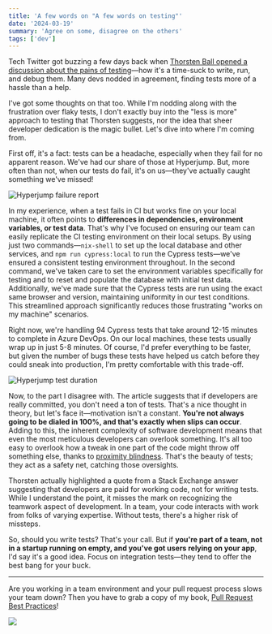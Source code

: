 ```yaml
---
title: 'A few words on "A few words on testing"'
date: '2024-03-19'
summary: 'Agree on some, disagree on the others'
tags: ['dev']
---
```


Tech Twitter got buzzing a few days back when [Thorsten Ball opened a discussion about the pains of testing](https://registerspill.thorstenball.com/p/a-few-words-on-testing)—how it's a time-suck to write, run, and debug them. Many devs nodded in agreement, finding tests more of a hassle than a help.

I've got some thoughts on that too. While I'm nodding along with the frustration over flaky tests, I don't exactly buy into the "less is more" approach to testing that Thorsten suggests, nor the idea that sheer developer dedication is the magic bullet. Let's dive into where I'm coming from.

First off, it's a fact: tests can be a headache, especially when they fail for no apparent reason. We've had our share of those at Hyperjump. But, more often than not, when our tests do fail, it's on us—they've actually caught something we've missed!

![Hyperjump failure report](/static/images/articles/hyperjump-failure-report.png.webp)

In my experience, when a test fails in CI but works fine on your local machine, it often points to **differences in dependencies, environment variables, or test data**. That's why I've focused on ensuring our team can easily replicate the CI testing environment on their local setups. By using just two commands—`nix-shell` to set up the local database and other services, and `npm run cypress:local` to run the Cypress tests—we've ensured a consistent testing environment throughout. In the second command, we've taken care to set the environment variables specifically for testing and to reset and populate the database with initial test data. Additionally, we've made sure that the Cypress tests are run using the exact same browser and version, maintaining uniformity in our test conditions. This streamlined approach significantly reduces those frustrating "works on my machine" scenarios.

Right now, we're handling 94 Cypress tests that take around 12-15 minutes to complete in Azure DevOps. On our local machines, these tests usually wrap up in just 5-8 minutes. Of course, I'd prefer everything to be faster, but given the number of bugs these tests have helped us catch before they could sneak into production, I'm pretty comfortable with this trade-off.

![Hyperjump test duration](/static/images/articles/hyperjump-test-duration.png.webp)

Now, to the part I disagree with. The article suggests that if developers are really committed, you don't need a ton of tests. That's a nice thought in theory, but let's face it—motivation isn't a constant. **You're not always going to be dialed in 100%, and that's exactly when slips can occur**. Adding to this, the inherent complexity of software development means that even the most meticulous developers can overlook something. It's all too easy to overlook how a tweak in one part of the code might throw off something else, thanks to [proximity blindness](https://dannyozment.com/cant-see-the-forest-for-the-trees-the-dangers-of-proximity-blindness-2/#:~:text=We%20all%20suffer%20from%20proximity,30000%20foot%20view%20of%20things.). That's the beauty of tests; they act as a safety net, catching those oversights.

Thorsten actually highlighted a quote from a Stack Exchange answer suggesting that developers are paid for working code, not for writing tests. While I understand the point, it misses the mark on recognizing the teamwork aspect of development. In a team, your code interacts with work from folks of varying expertise. Without tests, there's a higher risk of missteps.

So, should you write tests? That's your call. But if **you're part of a team, not in a startup running on empty, and you've got users relying on your app**, I'd say it's a good idea. Focus on integration tests—they tend to offer the best bang for your buck.

---

Are you working in a team environment and your pull request process slows your team down? Then you have to grab a copy of my book, [Pull Request Best Practices](https://pr.nico.fyi)!

![](/static/images/articles/pull-request-best-practices.png)
